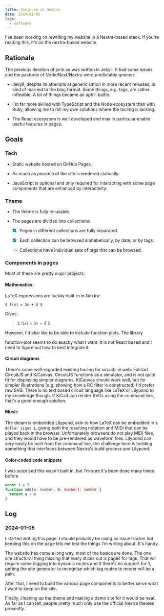 ```yaml
---
title: Jorin.se in Nextra
date: 2024-01-05
tags:
  - software
---
```



I've been working on rewriting my website in a Nextra-based stack. If you're
reading this, it's on the nextra-based website.

## Rationale

The previous iteration of jorin.se was written in Jekyll. It had some issues
and the pastures of Node/Next/Nextra were predictably greener:

- Jekyll, despite its attempts at genericisation in more recent releases, is
  kind of married to the blog format. Some things, e.g. tags, are rather
  inflexible. A lot of things became an uphill battle.

- I'm far more skilled with TypeScript and the Node ecosystem than with Ruby,
  allowing me to roll my own solutions where the tooling is lacking.

- The React ecosystem is well developed and may in particular enable useful
  features in pages.

## Goals

### Tech

- Static website hosted on GitHub Pages.

- As much as possible of the site is rendered statically.

- JavaScript is optional and only required for interacting with some page
  components that are enhanced by interactivity.

### Theme

- The theme is fully re-usable.

- The pages are divided into collections:

  - [x] Pages in different collections are fully separated.

  - [x] Each collection can be browsed alphabetically, by date, or by tags.

  - Collections have individual sets of tags that can be browsed.

### Components in pages

Most of these are pretty major projects:

#### Mathematics.

LaTeX expressions are luckily built-in in Nextra:

```mdx
$ f(x) = 3x + 4 $
```

Gives:

> $ f(x) = 3x + 4 $

However, I'd also like to be able to include function plots. The library

<ExtLink href="https://www.npmjs.com/package/function-plot" lang="en-US">
  function-plot
</ExtLink> seems to do exactly what I want. It is not React based and I need to figure
out how to best integrate it.

#### Circuit diagrams

There's some well-regarded existing tooling for circuits in web: Falstad
CircuitJS and KiCanvas. CircuitJS functions as a simulator, and is not quite
fit for displaying simpler diagrams. KiCanvas should work well, but for simpler
illustrations (e.g. showing how a RC filter is constructed) I'd prefer raw SVG.
There is no text based circuit language like LaTeX or Lilypond to my knowledge
though. If KiCad can render SVGs using the command line, that's a good enough
solution.

#### Music

The dream is embedded Lilypond, akin to how LaTeX can be embedded in `$ dollar
signs $`, giving both the resulting notation and MIDI that can be played back
in the browser. Unfortunately browsers do not play MIDI files, and they would
have to be pre-rendered as waveform files. Lilypond can very easily be built
from the command line, the challenge here is building something that interfaces
between Nextra's build process and Lilypond.

#### Color-coded code snippets

I was surprised this wasn't built in, but I'm sure it's been done many times
before.

```typescript
const i = 3
function add(a: number, b: number): number {
  return a + b
}
```

## Log

### 2024-01-05

I started writing this page. I should probably be using an issue tracker but
keeping this on the page lets me test the things I'm writing about. It's handy.

The website has come a long way, most of the basics are done. The one site
structural thing missing that really sticks out is pages for tags. That will
require some digging into dynamic routes and if there's no support for it,
getting the site generator to recognise which tag routes to render will be a
pain.

After that, I need to build the various page components to better serve what I
want to keep on the site.

Finally, cleaning up the theme and making a demo site for it would be neat. As
far as I can tell, people pretty much only use the official Nextra themes
presently.
